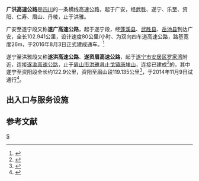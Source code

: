 {{中国高速公路信息框
| 省名 = 四川省
| 编号 = '''S40'''
| 名称 = 广安-洪雅高速公路
| 地圖 = 
| 路線簡稱 = 广洪
| 最近通車日期 = 
| 规划总里程 = 242.03
| 起點 = [[广安市|广安市]][[武胜县|武胜县]]武胜枢纽
| 終點 = [[眉山市|眉山市]][[洪雅县|洪雅县]]{{China Expwy Name|G93}}止戈枢纽
| 出口處數 = 
| 服务区数 = 
}}
'''广洪高速公路'''是[[四川省|四川]]的一条横线高速公路，起于广安，经武胜、遂宁、乐至、资阳、仁寿、眉山、丹棱，止于洪雅。

广安至遂宁段又称'''遂广高速公路'''，起于{{China Expwy Name|G93}}遂宁段，经[[蓬溪县|蓬溪县]]、[[武胜县|武胜县]]、[[岳池县|岳池县]]到达广安，全长102.941公里，设计速度80公里/小时、为双向四车道高速公路，路基宽度26m，于2016年8月3日正式建成通车。<ref>{{cite web|title=广遂高速公路通车时间|url=http://www.huoche.net/show_496408/|website=火车网|accessdate=2017-01-06|archive-url=https://web.archive.org/web/20171007220328/https://www.huoche.net/show_496408/|archive-date=2017-10-07|dead-url=yes}}</ref>

遂宁至洪雅段又称'''遂洪高速公路'''、'''遂资眉高速公路'''，起于[[遂宁市|遂宁市]][[安居区|安居区]][[罗家湾|罗家湾]]附近，连接[[遂渝高速公路|遂渝高速公路]]，止于[[眉山市|眉山市]][[洪雅县|洪雅县]][[止戈镇|止戈镇]][[唐埃山|唐埃山]]，连接已建成<ref>{{Cite web|url=http://news.163.com/13/0913/06/98KOTOLD00014Q4P.html|title=乐雅高速试通车成渝环线高速成“圆圈”_网易新闻|accessdate=2018-10-03|last=网易|work=news.163.com|archive-url=https://web.archive.org/web/20181003181706/http://news.163.com/13/0913/06/98KOTOLD00014Q4P.html|archive-date=2018-10-03|dead-url=yes}}</ref>的{{China Expwy Name|G93|[[乐雅高速公路|乐雅高速公路]]}}，其中遂宁至资阳段全长约122.9公里，资阳至眉山段119.135公里<ref>{{cite web|title=遂资眉高速公路修建 将形成新的经济走廊|url=http://cd.qq.com/a/20100722/003199.htm|accessdate=2017-10-07|archive-date=2017-10-07|archive-url=https://web.archive.org/web/20171007170404/http://cd.qq.com/a/20100722/003199.htm|dead-url=no}}</ref>，于2014年11月9日试通行<ref>{{Cite web|title=遂资眉高速全线贯通|url=https://country.scol.com.cn/shtml/scncrb/20141110/28705.shtml|accessdate=2019-12-24|work=四川农村日报|archive-date=2019-12-24|archive-url=https://web.archive.org/web/20191224115749/https://country.scol.com.cn/shtml/scncrb/20141110/28705.shtml|dead-url=no}}</ref>。
== 出入口与服务设施 ==
{{Start expwy exit box|place=1}}
{{Expwy exit item|place=[[广安市|广安市]]<br />[[武胜县|武胜县]]|place rows=4|type=MH|name=武胜枢纽|dist start=|highway connection={{China Expwy Name|G75}}<br>{{China Expwy Name|G8515}}|comment=}}
{{Expwy exit item|type=E|name=武胜沿口|dist start=|road connection={{中国国道名|350}}|comment=}}
{{Expwy exit item|type=E|name=武胜金牛|dist start=|road connection={{中国国道名|212}}|comment=}}
{{Expwy exit item|type=E|name=武胜赛马|dist start=|road connection={{中国国道名|350}}|comment=}}
{{Expwy exit item|place=[[遂宁市|遂宁市]]<br />[[蓬溪县|蓬溪县]]|place rows=5|type=S|name=蓬南服务区|dist start=|road connection=|comment=}}
{{Expwy exit item|type=E|name=蓬溪蓬南|dist start=|road connection={{中国国道名|350}}|comment=}}
{{Expwy exit item|type=E|name=蓬溪三凤|dist start=|road connection={{中国国道名|350|邻遂路}}|comment=}}
{{Expwy exit item|type=E|name=遂宁金桥|dist start=|road connection=金仁路|state=L|comment=南向开放<br>北向修建中}}
{{Expwy exit item|type=H|name=金桥枢纽|dist start=|road connection={{China Expwy Name|G93}}|state=C|comment=与{{China Expwy Name|G93}}并行开始}}
{{Expwy exit item|place=[[遂宁市|遂宁市]]<br />[[船山区|船山区]]|place rows=4|type=H|name=复兴枢纽|dist start=|road connection={{China Expwy Name|S41|P=四川}}<br>{{China Expwy Name|G93}}|state=C|comment=与{{China Expwy Name|G93}}并行结束}}
{{Expwy exit item|type=E|name=遂宁南|dist start=|road connection={{中国国道名|318|玫瑰大道}}|state=|comment=}}
{{Expwy exit item|type=E|name=遂宁西|dist start=|road connection=中环线|state=|comment=}}
{{Expwy exit item|type=H|name=西宁枢纽|dist start=|road connection={{China Expwy Name|S53|P=四川}}|state=|comment=}}
{{Expwy exit item|place=[[遂宁市|遂宁市]]<br />[[安居区|安居区]]|place rows=5|type=E|name=横山|dist start=|road connection=|state=|comment=}}
{{Expwy exit item|type=S|name=遂宁西服务区|dist start=|road connection=|comment=}}
{{Expwy exit item|type=E|name=白马|dist start=|road connection=遂乐路|state=|comment=}}
{{Expwy exit item|type=E|name=保石|dist start=|road connection=红星街|state=|comment=}}
{{Expwy exit item|type=S|name=保石服务区|dist start=|road connection=|comment=}}
{{Expwy exit item|place=[[资阳市|资阳市]]<br />[[乐至县|乐至县]]|place rows=5|type=E|name=龙门|dist start=|road connection=|state=|comment=}}
{{Expwy exit item|type=S|name=乐至服务区|dist start=|road connection=|comment=}}
{{Expwy exit item|type=E|name=乐至|dist start=|road connection=文峰大道|state=|comment=}}
{{Expwy exit item|type=H|name=童家枢纽|dist start=|road connection={{China Expwy Name|G5013}}|state=|comment=}}
{{Expwy exit item|type=E|name=中天|dist start=|road connection={{中国国道名|351}}|state=|comment=}}
{{Expwy exit item|place=[[资阳市|资阳市]]<br />[[雁江区|雁江区]]|place rows=6|type=P|name=龙滩河停车区|dist start=|road connection=|comment=}}
{{Expwy exit item|type=E|name=中和|dist start=|road connection=板永路|state=|comment=}}
{{Expwy exit item|type=H|name=|dist start=|road connection={{China Expwy Name|S3|P=四川}}}}
{{Expwy exit item|type=E|name=资阳东|dist start=|road connection=迎宾大道|state=|comment=}}
{{Expwy exit item|type=S|name=资阳服务区|dist start=|road connection=|comment=}}
{{Expwy exit item|type=H|name=迎接枢纽|dist start=|road connection={{China Expwy Name|G76}}|state=|comment=}}
{{Expwy exit item|place=[[眉山市|眉山市]]<br />[[仁寿县|仁寿县]]|place rows=10|type=E|name=仁寿北斗|dist start=|road connection={{中国国道名|351}}|state=|comment=}}
{{Expwy exit item|type=P|name=仁寿北斗停车区|dist start=|road connection=|comment=}}
{{Expwy exit item|type=H|name=|dist start=|road connection={{China Expwy Name|S4|P=四川}}}}
{{Expwy exit item|type=E|name=仁寿富加|dist start=|road connection=产业大道|state=|comment=}}
{{Expwy exit item|type=H|name=仁寿枢纽|dist start=|road connection={{China Expwy Name|G4215}}|state=|comment=}}
{{Expwy exit item|type=S|name=仁寿服务区|dist start=|road connection=|comment=}}
{{Expwy exit item|type=H|name=满井枢纽|dist start=|road connection={{China Expwy Name|G4216}}|state=|comment=}}
{{Expwy exit item|type=E|name=仁寿满井|dist start=|road connection={{中国国道名|213}}|state=|comment=}}
{{Expwy exit item|type=E|name=仁寿黑龙滩|dist start=|road connection=黑虞路|state=|comment=}}
{{Expwy exit item|type=E|name=仁寿洪峰|dist start=|road connection=华青路|state=|comment=}}
{{Expwy exit item|place=[[眉山市|眉山市]]<br />[[东坡区|东坡区]]|place rows=5|type=S|name=眉山服务区|dist start=|road connection=|comment=}}
{{Expwy exit item|type=E|name=眉山东坡|dist start=|road connection=|state=|comment=}}
{{Expwy exit item|type=H|name=眉山南枢纽|dist start=|road connection={{China Expwy Name|G0512}}|state=|comment=}}
{{Expwy exit item|type=E|name=眉山修文|dist start=|road connection=工业环线|state=|comment=}}
{{Expwy exit item|type=S|name=三苏服务区|dist start=|road connection=|comment=}}
{{Expwy exit item|place=[[眉山市|眉山市]]<br />[[丹棱县|丹棱县]]|place rows=2|type=E|name=丹棱|dist start=|road connection=丹棱大道|state=|comment=}}
{{Expwy exit item|type=E|name=丹棱仁美|dist start=|road connection={{中国国道名|351}}|state=|comment=}}
{{Expwy exit item|place=[[眉山市|眉山市]]<br />[[洪雅县|洪雅县]]|place rows=3|type=P|name=洪雅停车区|dist start=|road connection=|comment=}}
{{Expwy exit item|type=E|name=洪雅|dist start=|road connection={{中国国道名|351|九胜大道}}|state=|comment=}}
{{Expwy exit item|type=MH|name=止戈枢纽|dist start=|road connection={{China Expwy Name|G93}}|state=|comment=}}
{{End expwy exit box|place=1}}

==参考文献==
{{reflist}}
{{四川省高速公路}}
[[Category:四川省高速公路|S]]